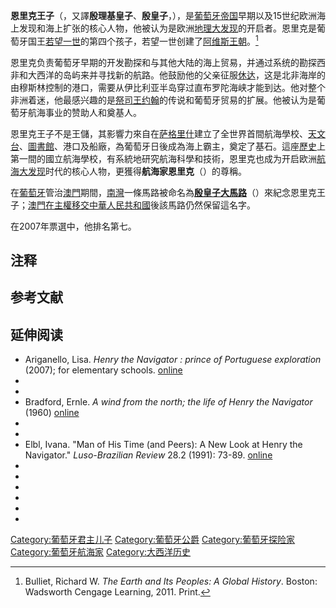 {{noteTA
|G1=People
}}
{{Infobox royalty
| name= 杜克·德·维塞乌·恩里克
| native_name=Duque de Viseu Henrique
| title= [[維塞烏公爵|維塞烏公爵]]
| image= Henry the Navigator1.jpg
| caption=恩里克王子{{efn|name=note|The traditional image of the Prince presented in this page, and coming from the [[Saint_Vincent_Panels|Saint Vincent Panels]], is still under dispute.}}
| birth_date= {{Birth date|1394|3|4|df=y}}
| birth_place= 葡萄牙[[波爾圖|波爾圖]]
| death_date= {{Death date and age|1460|11|13|1394|3|4|df=y}}
| death_place= 葡萄牙[[萨格里什|萨格里什]]
| burial_place = [[巴塔利亚修道院|巴塔利亚修道院]]
| house= [[阿維斯王朝|阿維斯王朝]]
| father= [[若望一世|若望一世]]
| mother= [[蘭開斯特的菲莉琶|蘭開斯特的菲莉琶]]
| religion= [[天主教|天主教]]
}}
'''恩里克王子'''（{{lang-pt|Infante D. Henrique}}，又譯'''殷理基皇子'''、'''殷皇子'''，{{bd|1394年|3月4日|1460年|11月13日|catIdx=H}}），是[[葡萄牙帝国|葡萄牙帝国]]早期以及15世纪欧洲海上发现和海上扩张的核心人物，他被认为是欧洲[[地理大发现|地理大发现]]的开启者。恩里克是葡萄牙国王[[若望一世|若望一世]]的第四个孩子，若望一世创建了[[阿维斯王朝|阿维斯王朝]]。<ref>Bulliet, Richard W. ''The Earth and Its Peoples: A Global History''. Boston: Wadsworth Cengage Learning, 2011. Print.</ref>

恩里克负责葡萄牙早期的开发勘探和与其他大陆的海上贸易，并通过系统的勘探西非和大西洋的岛屿来并寻找新的航路。他鼓励他的父亲征服[[休达|休达]]，这是北非海岸的由穆斯林控制的港口，需要从伊比利亚半岛穿过直布罗陀海峡才能到达。他对整个非洲着迷，他最感兴趣的是[[祭司王約翰|祭司王约翰]]的传说和葡萄牙贸易的扩展。他被认为是葡萄牙航海事业的赞助人和奠基人。

恩里克王子不是王儲，其影響力來自在[[萨格里什|萨格里什]]建立了全世界首間航海學校、[[天文台|天文台]]、[[圖書館|圖書館]]、港口及船廠，為葡萄牙日後成為海上霸主，奠定了基石。這座[[歷史|歷史]]上第一間的國立航海學校，有系統地研究航海科學和技術，恩里克也成为开启欧洲[[航海大发现|航海大发现]]时代的核心人物，更獲得'''航海家恩里克'''（{{lang-pt|Henrique o navigator}}）的尊稱。

在[[葡萄牙|葡萄牙]]管治[[澳門|澳門]]期間，[[南灣_(澳門)|南灣]]一條馬路被命名為'''[[殷皇子大馬路|殷皇子大馬路]]'''（{{lang|pt|Avenida do Infante Dom Henrique}}）來紀念恩里克王子；[[澳門回歸|澳門在主權移交中華人民共和國]]後該馬路仍然保留這名字。

在2007年票選{{Tsl|en|Os Grandes Portugueses|最偉大的葡萄牙人}}中，他排名第七。

==注释==
{{notelist}}

==参考文献==
{{reflist}}
== 延伸阅读==
{{Commons category}}
{{Library resources box|viaf=57888930|onlinebooks=yes}}
*  Ariganello, Lisa. ''Henry the Navigator : prince of Portuguese exploration'' (2007); for elementary schools. [https://archive.org/details/henrynavigatorpr0000arig online]
* {{cite book |last=Beazley |first=C. Raymond |title=Prince Henry the Navigator, the Hero of Portugal and of Modern Discovery, 1394–1460 A.D.: With an Account of Geographical Progress Throughout the Middle Ages As the Preparation for His Work |year=1894 |publisher=G.P. Putnam's Sons |location=London |url=https://archive.org/details/princehenrythena18757gut}}
* {{cite book |last=Boxer |first=Charles |title=The Portuguese Seaborne Empire, 1415–1825 |url=https://archive.org/details/portugueseseabor0000boxe_z4q1 |year=1991 |edition=2nd rev. |publisher=Carcanet Press |isbn=978-0-85635-962-0 }}
* Bradford, Ernle. ''A wind from the north; the life of Henry the Navigator'' (1960) [https://archive.org/details/windfromnorthth00brad online]
* {{Citation
 | last1 = Castro
 | first1 = F.
 | last2 = Fonseca
 | first2 = N.
 | last3 = Vacas
 | first3 = T.
 | last4 = Ciciliot
 | first4 = F.
 | year = 2008
 | title = A Quantitative Look at Mediterranean Lateen- and Square-Rigged Ships (Part 1)
 | periodical = The International Journal of Nautical Archaeology
 | volume = 37
 | issue = 2
 | pages = 347–359
 | doi = 10.1111/j.1095-9270.2008.00183.x
}}
* {{cite book|title=Foundations of the Portuguese empire, 1415–1580|author1=Diffie, Bailey|author2=George D. Winius|url=https://books.google.com/books?id=vtZtMBLJ7GgC|publisher=[[University_of_Minnesota_Press|University of Minnesota Press]]|year=1977|isbn=978-0-8166-0782-2|access-date=2021-09-11|archive-date=2016-11-28|archive-url=https://web.archive.org/web/20161128183431/https://books.google.com/books?id=vtZtMBLJ7GgC|dead-url=no}}
* Elbl, Ivana.  "Man of His Time (and Peers): A New Look at Henry the Navigator." ''Luso-Brazilian Review'' 28.2 (1991): 73-89. [https://www.jstor.org/stable/3513431 online] {{Wayback|url=https://www.jstor.org/stable/3513431 |date=20201028131234 }}
* {{cite book|last=Fernández-Armesto|first=Felipe|title=Before Columbus: Exploration and Colonisation from the Mediterranean to the Atlantic, 1229–1492|location=London|publisher=MacMillan Education|year=1987|isbn=978-0-333-40383-9|url=https://books.google.com/books?id=YAFzrIOrP6MC|access-date=2021-09-11|archive-date=2021-09-11|archive-url=https://web.archive.org/web/20210911162052/https://books.google.com/books?id=YAFzrIOrP6MC|dead-url=no}}
* {{cite book|last=Major|first=Richard Henry|title=The discoveries of Prince Henry, the Navigator, and their results|publisher=Sampson, Low, Marston, Searle and Rivington|location=London|url=https://books.google.com/books?id=VrkEAAAAMAAJ|year=1877|oclc=84044057|access-date=2021-09-11|archive-date=2021-09-11|archive-url=https://web.archive.org/web/20210911162054/https://books.google.com/books?id=VrkEAAAAMAAJ|dead-url=no}}
* {{cite book |last=Martins |first=J.P. Oliveira |title=The golden age of Prince Henry the Navigator |year=1914 |publisher=Chapman and Hall |location=London |url=https://archive.org/details/goldenageofprinc00martuoft }}
* {{cite book |last=Russell |first=Peter E. |title=Prince Henry "the Navigator": a life |publisher=Yale University Press |location=New Haven |year=2000 |isbn=978-0-300-08233-3 |oclc=42708239 |url=https://books.google.com/books?id=J2pr2Wg24MsC |access-date=2021-09-11 |archive-date=2021-09-11 |archive-url=https://web.archive.org/web/20210911162052/https://books.google.com/books?id=J2pr2Wg24MsC |dead-url=no }}
* {{cite book|author=Zurara, Gomes Eanes de, trans. Edgar Prestage|year=1896|title=Chronica do Descobrimento e Conquista da Guiné, vol. 1 (The chronicle of discovery and conquest of Guinea)|url=https://books.google.com/books?id=Z3m9zdZ00NsC|publisher=Hakluyt Society|access-date=2021-09-11|archive-date=2021-09-11|archive-url=https://web.archive.org/web/20210911162057/https://books.google.com/books?id=Z3m9zdZ00NsC|dead-url=no}}
* {{cite book|author=Zurara, Gomes Eanes de, trans. Edgar Prestage|year=1896|title=Chronica do Descobrimento e Conquista da Guiné, vol. 2|url=https://books.google.com/books?id=qeEOAAAAYAAJ|publisher=Printed for the Hakluyt Society|access-date=2021-09-11|archive-date=2021-09-11|archive-url=https://web.archive.org/web/20210911162055/https://books.google.com/books?id=qeEOAAAAYAAJ|dead-url=no}}


{{Authority control}}
{{DEFAULTSORT:Henrique}}
[[Category:葡萄牙君主儿子|Category:葡萄牙君主儿子]]
[[Category:葡萄牙公爵|Category:葡萄牙公爵]]
[[Category:葡萄牙探险家|Category:葡萄牙探险家]]
[[Category:葡萄牙航海家|Category:葡萄牙航海家]]
[[Category:大西洋历史|Category:大西洋历史]]